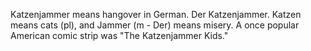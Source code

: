 Katzenjammer means hangover in German. Der Katzenjammer. Katzen means cats (pl), and Jammer (m - Der) means misery.  A once popular American comic strip was "The Katzenjammer Kids."

{{rfc}}